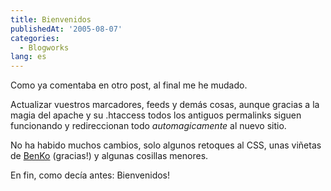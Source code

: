 ```yaml
---
title: Bienvenidos
publishedAt: '2005-08-07'
categories:
  - Blogworks
lang: es
---
```


Como ya comentaba en otro post, al final me he mudado.

Actualizar vuestros marcadores, feeds y demás cosas, aunque gracias a la magia del apache y su .htaccess todos los antiguos permalinks siguen funcionando y redireccionan todo _automagicamente_ al nuevo sitio.

No ha habido muchos cambios, solo algunos retoques al CSS, unas viñetas de [BenKo](http://cafeina.ladybenko.net/) (gracias!) y algunas cosillas menores.

En fin, como decía antes: Bienvenidos!
